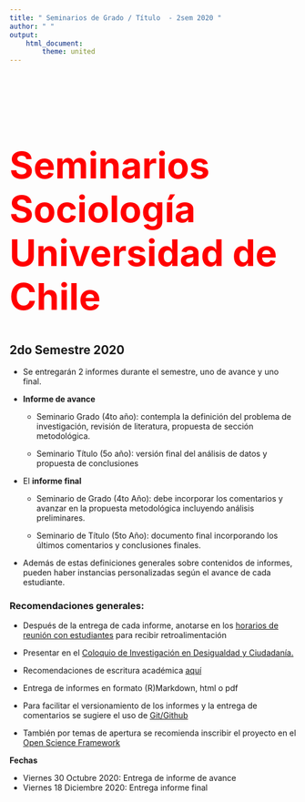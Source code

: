 ```yaml
---
title: " Seminarios de Grado / Título  - 2sem 2020 "
author: " "
output:
    html_document:
        theme: united
---
```


<br/>
<br/>

<b>
<font color="red" size=6>

# Seminarios Sociología Universidad de Chile

</b>
</font>

## 2do Semestre 2020

- Se entregarán 2 informes durante el semestre, uno de avance y uno final.

- **Informe de avance**

  - Seminario Grado (4to año): contempla la definición del problema de investigación, revisión de literatura, propuesta de sección metodológica.

  - Seminario Título (5o año): versión final del análisis de datos y propuesta de conclusiones

- El **informe final**

  - Seminario de Grado (4to Año):  debe incorporar los comentarios y avanzar en la propuesta metodológica incluyendo análisis preliminares.

  - Seminario de Título (5to Año): documento final incorporando los últimos comentarios y conclusiones finales.

- Además de estas definiciones generales sobre contenidos de informes, pueden haber instancias personalizadas según el avance de cada estudiante.

### Recomendaciones generales:

- Después de la entrega de cada informe, anotarse en los [horarios de reunión con estudiantes](contact.html) para recibir retroalimentación

- Presentar en el [Coloquio de Investigación en Desigualdad y Ciudadanía.](coloqui-inv.html)

- Recomendaciones de escritura académica [aquí](http://bit.ly/2e4rKiK)

- Entrega de informes en formato (R)Markdown, html o pdf

- Para facilitar el versionamiento de los informes y la entrega de comentarios se sugiere el uso de [Git/Github](https://github.com/)

- También por temas de apertura se recomienda inscribir el proyecto en el [Open Science Framework](https://osf.io/)

**Fechas**

- Viernes 30 Octubre 2020: Entrega de informe de avance
- Viernes 18 Diciembre 2020: Entrega informe final



<br>
